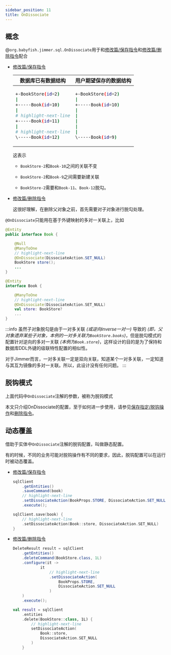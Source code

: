 ```yaml
---
sidebar_position: 11
title: OnDissociate
---
```



## 概念

@`org.babyfish.jimmer.sql.OnDissociate`用于和[修改篇/保存指令](../../mutation/save-command)和[修改篇/删除指令](../../mutation/delete-command)配合

-   [修改篇/保存指令](../../mutation/save-command)

    <table>
    <thead>
    <tr>
    <th>数据库已有数据结构</th>
    <th>用户期望保存的数据结构</th>
    </tr>
    </thead>
    <tbody>
    <tr>
    <td>

    ```sh
    +-BookStore(id=2)
    |
    +-----Book(id=10)
    |
    # highlight-next-line
    +-----Book(id=11)
    |
    # highlight-next-line
    \-----Book(id=12)

    
    ```

    </td>
    <td>

    ```sh
    +-BookStore(id=2)
    |
    +-----Book(id=10)
    |
    |
    |
    |
    |
    \-----Book(id=9)
    ```

    </td>
    </tr>
    </tbody>
    </table>

    这表示

    -   `BookStore-2`和`Book-10`之间的关联不变

    -   `BookStore-2`和`Book-9`之间需要新建关联

    -   `BookStore-2`需要和`Book-11`、`Book-12`脱勾。

-   [修改篇/删除指令](../../mutation/delete-command)

    这很好理解，在删除父对象之前，首先需要对子对象进行脱勾处理。

`@OnDissociate`只能用在基于外键映射的多对一关联上，比如

<Tabs groupId="language">
<TabItem value="java" label="Java">

```java title="Book.java"
@Entity
public interface Book {

    @Null
    @ManyToOne
    // highlight-next-line
    @OnDissociate(DissociateAction.SET_NULL)
    BookStore store();
    ...
}
```

</TabItem>
<TabItem value="kotlin" label="Kotlin">

```kotlin title="Book.kt"
@Entity
interface Book {

    @ManyToOne
    // highlight-next-line
    @OnDissociate(DissociateAction.SET_NULL)
    val store: BookStore?
    ...
}
```

</TabItem>
</Tabs>

:::info
虽然子对象脱勾是由于一对多关联 *(或逆向inverse一对一)* 导致的 *(即，父对象遗弃某些子对象，本例的一对多关联为`BookStore.books`)*，但是脱勾模式的配置针对逆向的多对一关联 *(本例为`Book.store`)*，这样设计的目的是为了保持和数据库DDL外键的级联特性配置的相似性。

对于Jimmer而言，一对多关联一定是双向关联，知道某个一对多关联，一定知道与其互为镜像的多对一关联。所以，此设计没有任何问题。
:::

## 脱钩模式

上面代码中`OnDissociate`注解的参数，被称为脱钩模式

<DissociateMode/>

本文只介绍OnDissociate的配置，至于如何进一步使用，请参见[保存指定/脱钩操作](../../mutation/save-command/dissociation)和[删除指令](../../mutation/delete-command)。

## 动态覆盖

借助于实体中`OnDissociate`注解的脱钩配置，叫做静态配置。

有的时候，不同的业务可能对脱钩操作有不同的要求，因此，脱钩配置可以在运行时被动态覆盖。

-   [修改篇/保存指令](../../mutation/save-command)

    <Tabs groupId="language">
    <TabItem value="java" label="Java">

    ```java
    sqlClient
        .getEntities()
        .saveCommand(book)
        // highlight-next-line
        .setDissociateAction(BookProps.STORE, DissociateAction.SET_NULL)
        .execute();
    ```

    </TabItem>
    <TabItem value="kotlin" label="Kotlin">

    ```kotlin
    sqlClient.save(book) {
        // highlight-next-line
        .setDissociateAction(Book::store, DissociateAction.SET_NULL)
    }
    ```

    </TabItem>
    </Tabs>

-   [修改篇/删除指令](../../mutation/delete-command)

    <Tabs groupId="language">
    <TabItem value="java" label="Java">

    ```java
    DeleteResult result = sqlClient
        .getEntities()
        .deleteCommand(BookStore.class, 1L)
        .configure(it ->
                it
                    // highlight-next-line
                    .setDissociateAction(
                        BookProps.STORE,
                        DissociateAction.SET_NULL
                    )
        )
        .execute();
    ```

    </TabItem>
    <TabItem value="kotlin" label="Kotlin">

    ```kotlin
    val result = sqlClient
        .entities
        .delete(BookStore::class, 1L) {
            // highlight-next-line
            setDissociateAction(
                Book::store, 
                DissociateAction.SET_NULL
            )
        }
    ```

    </TabItem>
    </Tabs>